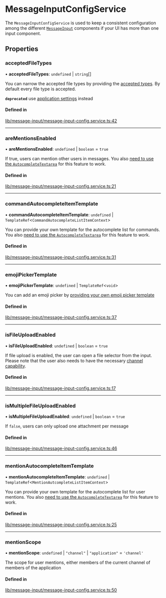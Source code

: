 # MessageInputConfigService

The `MessageInputConfigService` is used to keep a consistent configuration among the different [`MessageInput`](../components/MessageInputComponent.mdx) components if your UI has more than one input component.

## Properties

### acceptedFileTypes

• **acceptedFileTypes**: `undefined` \| `string`[]

You can narrow the accepted file types by providing the [accepted types](https://developer.mozilla.org/en-US/docs/Web/HTML/Element/input/file#accept). By default every file type is accepted.

**`deprecated`** use [application settings](https://getstream.io/chat/docs/javascript/app_setting_overview/?language=javascript#file-uploads) instead

#### Defined in

[lib/message-input/message-input-config.service.ts:42](https://github.com/GetStream/stream-chat-angular/blob/59df787/projects/stream-chat-angular/src/lib/message-input/message-input-config.service.ts#L42)

___

### areMentionsEnabled

• **areMentionsEnabled**: `undefined` \| `boolean` = `true`

If true, users can mention other users in messages. You also [need to use the `AutocompleteTextarea`](../concepts/opt-in-architecture.mdx) for this feature to work.

#### Defined in

[lib/message-input/message-input-config.service.ts:21](https://github.com/GetStream/stream-chat-angular/blob/59df787/projects/stream-chat-angular/src/lib/message-input/message-input-config.service.ts#L21)

___

### commandAutocompleteItemTemplate

• **commandAutocompleteItemTemplate**: `undefined` \| `TemplateRef`<`CommandAutocompleteListItemContext`\>

You can provide your own template for the autocomplete list for commands. You also [need to use the `AutocompleteTextarea`](../concepts/opt-in-architecture.mdx) for this feature to work.

#### Defined in

[lib/message-input/message-input-config.service.ts:31](https://github.com/GetStream/stream-chat-angular/blob/59df787/projects/stream-chat-angular/src/lib/message-input/message-input-config.service.ts#L31)

___

### emojiPickerTemplate

• **emojiPickerTemplate**: `undefined` \| `TemplateRef`<`void`\>

You can add an emoji picker by [providing your own emoji picker template](../code-examples/emoji-picker.mdx)

#### Defined in

[lib/message-input/message-input-config.service.ts:37](https://github.com/GetStream/stream-chat-angular/blob/59df787/projects/stream-chat-angular/src/lib/message-input/message-input-config.service.ts#L37)

___

### isFileUploadEnabled

• **isFileUploadEnabled**: `undefined` \| `boolean` = `true`

If file upload is enabled, the user can open a file selector from the input. Please note that the user also needs to have the necessary [channel capability](https://getstream.io/chat/docs/javascript/channel_capabilities/?language=javascript).

#### Defined in

[lib/message-input/message-input-config.service.ts:17](https://github.com/GetStream/stream-chat-angular/blob/59df787/projects/stream-chat-angular/src/lib/message-input/message-input-config.service.ts#L17)

___

### isMultipleFileUploadEnabled

• **isMultipleFileUploadEnabled**: `undefined` \| `boolean` = `true`

If `false`, users can only upload one attachment per message

#### Defined in

[lib/message-input/message-input-config.service.ts:46](https://github.com/GetStream/stream-chat-angular/blob/59df787/projects/stream-chat-angular/src/lib/message-input/message-input-config.service.ts#L46)

___

### mentionAutocompleteItemTemplate

• **mentionAutocompleteItemTemplate**: `undefined` \| `TemplateRef`<`MentionAutcompleteListItemContext`\>

You can provide your own template for the autocomplete list for user mentions. You also [need to use the `AutocompleteTextarea`](../concepts/opt-in-architecture.mdx) for this feature to work.

#### Defined in

[lib/message-input/message-input-config.service.ts:25](https://github.com/GetStream/stream-chat-angular/blob/59df787/projects/stream-chat-angular/src/lib/message-input/message-input-config.service.ts#L25)

___

### mentionScope

• **mentionScope**: `undefined` \| ``"channel"`` \| ``"application"`` = `'channel'`

The scope for user mentions, either members of the current channel of members of the application

#### Defined in

[lib/message-input/message-input-config.service.ts:50](https://github.com/GetStream/stream-chat-angular/blob/59df787/projects/stream-chat-angular/src/lib/message-input/message-input-config.service.ts#L50)
